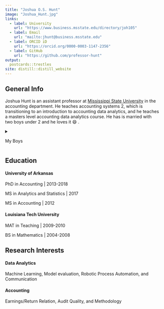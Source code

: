```yaml
---
title: "Joshua O.S. Hunt"
image: "Joshua_Hunt.jpg"
links:
  - label: University
    url: "https://www.business.msstate.edu/directory/joh105"
  - label: Email
    url: "mailto:jhunt@business.msstate.edu"
  - label: ORCID iD
    url: "https://orcid.org/0000-0003-1147-2356"
  - label: GitHub
    url: "https://github.com/professor-hunt"
output:
  postcards::trestles
site: distill::distill_website
---
```


## General Info

Joshua Hunt is an assistant professor at [Mississippi State University](https://www.business.msstate.edu/academics/adkerson-school-accountancy) in the accounting department. He teaches accounting systems 2, which is transitioning to an introduction to accounting data analytics, and he teaches a masters level accounting data analytics course. He has is married with two boys under 2 and he loves it 😄 .

<details>

<summary>

My Boys

</summary>

<p>

```r
knitr::include_graphics("My_Boys.png")
```

</p>

</details>

## Education

#### **University of Arkansas**

PhD in Accounting \| 2013-2018

MS in Analytics and Statistics \| 2017

MS in Accounting \| 2012

#### **Louisiana Tech University**

MAT in Teaching \| 2009-2010

BS in Mathematics \| 2004-2008

## Research Interests

#### **Data Analytics**

Machine Learning, Model evaluation, Robotic Process Automation, and Communication

#### **Accounting**

Earnings/Return Relation, Audit Quality, and Methodology
